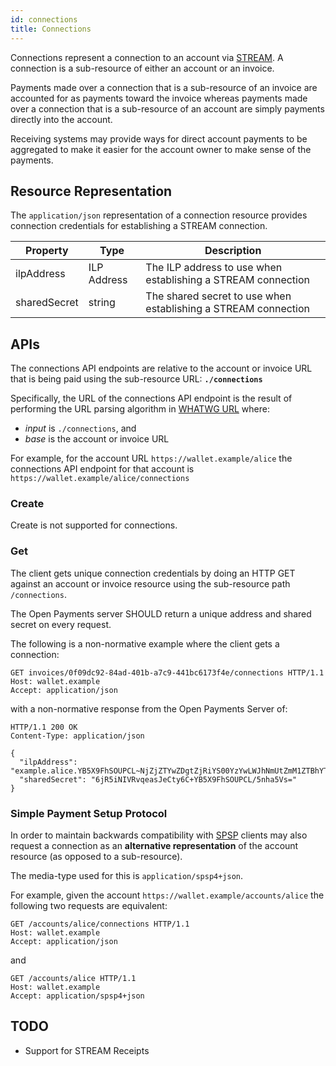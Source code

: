 ```yaml
---
id: connections
title: Connections
---
```


Connections represent a connection to an account via
[STREAM](./terminology#STREAM). A connection is a sub-resource of either an
account or an invoice.

Payments made over a connection that is a sub-resource of an invoice are
accounted for as payments toward the invoice whereas payments made over a
connection that is a sub-resource of an account are simply payments directly
into the account.

Receiving systems may provide ways for direct account payments to be aggregated
to make it easier for the account owner to make sense of the payments.

## Resource Representation

The `application/json` representation of a connection resource provides
connection credentials for establishing a STREAM connection.

| Property     | Type        | Description                                                    |
| ------------ | ----------- | -------------------------------------------------------------- |
| ilpAddress   | ILP Address | The ILP address to use when establishing a STREAM connection   |
| sharedSecret | string      | The shared secret to use when establishing a STREAM connection |

## APIs

The connections API endpoints are relative to the account or invoice URL that is
being paid using the sub-resource URL: **`./connections`**

Specifically, the URL of the connections API endpoint is the result of
performing the URL parsing algorithm in
[WHATWG URL](https://url.spec.whatwg.org/#url-parsing) where:

- _input_ is `./connections`, and
- _base_ is the account or invoice URL

For example, for the account URL `https://wallet.example/alice` the connections
API endpoint for that account is `https://wallet.example/alice/connections`

### Create

Create is not supported for connections.

### Get

The client gets unique connection credentials by doing an HTTP GET against an
account or invoice resource using the sub-resource path `/connections`.

The Open Payments server SHOULD return a unique address and shared secret on
every request.

The following is a non-normative example where the client gets a connection:

```http
GET invoices/0f09dc92-84ad-401b-a7c9-441bc6173f4e/connections HTTP/1.1
Host: wallet.example
Accept: application/json
```

with a non-normative response from the Open Payments Server of:

```http
HTTP/1.1 200 OK
Content-Type: application/json

{
  "ilpAddress": "example.alice.YB5X9FhSOUPCL~NjZjZTYwZDgtZjRiYS00YzYwLWJhNmUtZmM1ZTBhYTk5OTIz",
  "sharedSecret": "6jR5iNIVRvqeasJeCty6C+YB5X9FhSOUPCL/5nha5Vs="
}
```

### Simple Payment Setup Protocol

In order to maintain backwards compatibility with
[SPSP](https://interledger.org/rfcs/0009-simple-payment-setup-protocol/) clients
may also request a connection as an **alternative representation** of the
account resource (as opposed to a sub-resource).

The media-type used for this is `application/spsp4+json`.

For example, given the account `https://wallet.example/accounts/alice` the
following two requests are equivalent:

```http
GET /accounts/alice/connections HTTP/1.1
Host: wallet.example
Accept: application/json
```

and

```http
GET /accounts/alice HTTP/1.1
Host: wallet.example
Accept: application/spsp4+json
```

## TODO

- Support for STREAM Receipts
